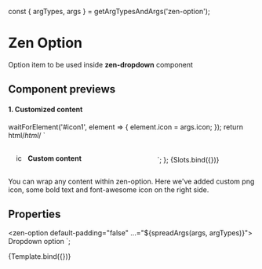 

const { argTypes, args } = getArgTypesAndArgs('zen-option');

<Meta title="Forms/zFragments/Dropdown option" component="zen-option" argTypes={argTypes} />

# Zen Option

Option item to be used inside **zen-dropdown** component

## Component previews

#### 1. Customized content

  waitForElement('#icon1', element => {
    element.icon = args.icon;
  });
  return html/*html*/ `
  <style>
    .icon {
      height: 1rem;
      margin-right: 0.5rem;
    }
    .content {
      display: flex;
      align-items: center;
      padding: 1rem;
      width: 100%;
    }
    zen-option {
      display: inline-block;
      max-width: 300px;
      width: 100%;
    }
  </style>
  <zen-option default-padding="false">
    <div class="content">
      <img class="icon" src=${icon} alt="icon" />
      <b>Custom content</b>
      <span style="margin-left: auto"><zen-icon id="icon1"></span>
    </div>
  </zen-option>
`;
};

<Canvas>
  <Story
    name="slots"
    args={{
      ...getDefaultArgs(argTypes),
      icon: faCheck,
    }}
  >
    {Slots.bind({})}
  </Story>
</Canvas>

You can wrap any content within zen-option. Here we've added custom png icon, some bold text and font-awesome icon on the right side.

## Properties

  <zen-option default-padding="false" ...="${spreadArgs(args, argTypes)}"> Dropdown option </zen-option>
`;

<Canvas>
  <Story
    name="default"
    args={{
      ...args,
    }}
  >
    {Template.bind({})}
  </Story>
</Canvas>

<ArgsTable story="default" />
